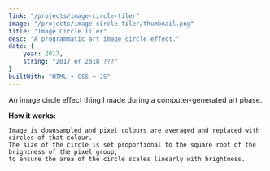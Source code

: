 ```yaml
---
link: "/projects/image-circle-tiler"
image: "/projects/image-circle-tiler/thumbnail.png"
title: "Image Circle Tiler"
desc: "A programmatic art image circle effect."
date: {
    year: 2017,
    string: "2017 or 2018 ???"
}
builtWith: "HTML + CSS + JS"
---
```


<p>
    An image circle effect thing I made during a computer-generated art phase.
</p>

<p>
    <b>How it works: </b>

    Image is downsampled and pixel colours are averaged and replaced with circles of that colour.
    The size of the circle is set proportional to the square root of the brightness of the pixel group,
    to ensure the area of the circle scales linearly with brightness.
</p>

<ProjectIFrame
    src="/projects/image-circle-tiler/index.html"
    className="w-[70rem] h-[51rem]"
/>
